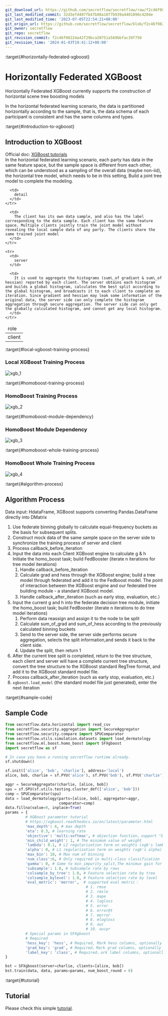 ```yaml
---
git_download_url: https://github.com/secretflow/secretflow/raw/f2c46f98224a42f29bca20751a569bbfac39f750/docs/user_guide/federated_learning/horizontal_federated_learning/tree.md
git_last_modified_commit: 32d3efd407fb47b88a1077b939a4401898c4204e
git_last_modified_time: '2023-07-05T22:54:21+08:00'
git_origin_url: https://github.com/secretflow/secretflow/blob/f2c46f98224a42f29bca20751a569bbfac39f750/docs/user_guide/federated_learning/horizontal_federated_learning/tree.md
git_owner: secretflow
git_repo: secretflow
git_revision_commit: f2c46f98224a42f29bca20751a569bbfac39f750
git_revision_time: '2024-01-03T19:41:12+08:00'
---
```


:target{#horizontally-federated-xgboost}

# Horizontally Federated XGBoost

Horizontally Federated XGBoost currently supports the construction of horizontal scene tree boosting models

In the horizontal federated learning scenario, the data is partitioned horizontally according to the sample, that is, the data schema of each participant is consistent and has the same columns and types.

:target{#introduction-to-xgboost}

## Introduction to XGBoost

Official doc: [XGBoost tutorials](https://xgboost.readthedocs.io/en/latest/tutorials/index.html)<br />In the horizontal federated learning scenario, each party has data in the same feature space, but the sample space is different from each other, which can be understood as a sampling of the overall data (maybe non-iid), the horizontal tree model, which needs to be in this setting, Build a joint tree model to complete the modeling.

<table>
  <thead>
    <tr>
      <td>
        role
      </td>

      <td>
        detail
      </td>
    </tr>
  </thead>

  <tbody>
    <tr>
      <td>
        client
      </td>

      <td>
        The client has its own data sample, and also has the label corresponding to the data sample. Each client has the same feature space. Multiple clients jointly train the joint model without revealing the local sample data of any party. The clients share the same trained joint model
      </td>
    </tr>

    <tr>
      <td>
        server
      </td>

      <td>
        It is used to aggregate the histograms (sum\_of gradiant & sum\_of hessian) reported by each client. The server obtains each histogram and builds a global histogram, calculates the best split according to the global histogram, and broadcasts it to each client to complete an iteration. Since gradient and hessian may leak some information of the original data, the server side can only complete the histogram aggregation through secure aggregation. The server side can only get the globally calculated histogram, and cannot get any local histogram.
      </td>
    </tr>
  </tbody>
</table>

:target{#local-xgboost-training-process}

### Local XGBoost Training Process

![xgb\_1](../../../_assets/xgb_1.png)

:target{#homoboost-training-process}

### HomoBoost Training Process

![xgb\_2](../../../_assets/xgb_2.png)

:target{#homoboost-module-dependency}

### HomoBoost Module Dependency

![xgb\_3](../../../_assets/xgb_3.png)

:target{#homoboost-whole-training-process}

### HomoBoost Whole Training Process

![xgb\_4](../../../_assets/xgb_4.png)

:target{#algorithm-process}

## Algorithm Process

Data input: HdataFrame, XGBoost supports converting Pandas.DataFrame directly into DMatrix

1. Use federate binning globally to calculate equal-frequency buckets as the basis for subsequent splits.
2. Construct mock data of the same sample space on the server side to synchronize the training process of server and client
3. Process callback\_before\_iteration
4. Input the data into each Client XGBoost engine to calculate g & h<br />Initiate the homo\_boost task; build FedBooster (iterate n iterations for tree model iterations)
   1. Handle callback\_before\_iteration
   2. Calculate grad and hess through the XGBoost engine; build a tree model through federated and add it to the Fedboost model. The point of interaction between the XGBoost engine and our federated tree building module - a standard XGBoost model.
   3. Handle callback\_after\_iteration (such as early stop, evaluation, etc.）
5. Input the current g and h into the federate decision tree module, initiate the homo\_boost task; build FedBooster (iterate n iterations to do tree model iterations)
   1. Perform data reassign and assign it to the node to be split
   2. Calculate sum\_of\_grad and sum\_of\_hess according to the previously calculated binning buckets
   3. Send to the server side, the server side performs secure aggregation, selects the split information,and sends it back to the client side.
   4. Update the split, then return 1
6. After the current tree split is completed, return to the tree structure, each client and server will have a complete current tree structure, convert the tree structure to the XGBoost standard RegTree format, and add it to the XGBoost standard model file.
7. Process callback\_after\_iteration (such as early stop, evaluation, etc.)
8. `xgboost.load_model` (the standard model file just generated), enter the next iteration

:target{#sample-code}

## Sample Code

```python
from secretflow.data.horizontal import read_csv
from secretflow.security.aggregation import SecureAggregator
from secretflow.security.compare import SPUComparator
from secretflow.utils.simulation.datasets import load_dermatology
from secretflow.ml.boost.homo_boost import SFXgboost
import secretflow as sf

# In case you have a running secretflow runtime already.
sf.shutdown()

sf.init(['alice', 'bob', 'charlie'], address='local')
alice, bob, charlie = sf.PYU('alice'), sf.PYU('bob'), sf.PYU('charlie')

aggr = SecureAggregator(charlie, [alice, bob])
spu = sf.SPU(sf.utils.testing.cluster_def(['alice', 'bob']))
comp = SPUComparator(spu)
data = load_dermatology(parts=[alice, bob], aggregator=aggr,
                        comparator=comp)
data.fillna(value=0, inplace=True)
params = {
         # XGBoost parameter tutorial
         # https://xgboost.readthedocs.io/en/latest/parameter.html
         'max_depth': 4, # max depth
         'eta': 0.3, # learning rate
         'objective': 'multi:softmax', # objection function，support "binary:logistic","reg:logistic","multi:softmax","multi:softprob","reg:squarederror"
         'min_child_weight': 1, # The minimum value of weight
         'lambda': 0.1, # L2 regularization term on weights (xgb's lambda)
         'alpha': 0, # L1 regularization term on weights (xgb's alpha)
         'max_bin': 10, # Max num of binning
         'num_class':6, # Only required in multi-class classification
         'gamma': 0, # Same to min_impurity_split,The minimux gain for a split
         'subsample': 1.0, # Subsample rate by rows
         'colsample_by_tree': 1.0, # Feature selection rate by tree
         'colsample_bylevel': 1.0, # Feature selection rate by level
         'eval_metric': 'merror',  # supported eval metric：
                                    # 1. rmse
                                    # 2. rmsle
                                    # 3. mape
                                    # 4. logloss
                                    # 5. error
                                    # 6. error@t
                                    # 7. merror
                                    # 8. mlogloss
                                    # 9. auc
                                    # 10. aucpr
         # Special params in SFXgboost
         # Required
         'hess_key': 'hess', # Required, Mark hess columns, optionally choosing a column name that is not in the data set
         'grad_key': 'grad', # Required，Mark grad columns, optionally choosing a column name that is not in the data set
         'label_key': 'class', # Required，ark label columns, optionally choosing a column name that is not in the data set
}

bst = SFXgboost(server=charlie, clients=[alice, bob])
bst.train(data, data, params=params, num_boost_round = 6)
```

:target{#tutorial}

## Tutorial

Please check this simple [tutorial](../../../tutorial/Federated_Xgboost.mdx).
